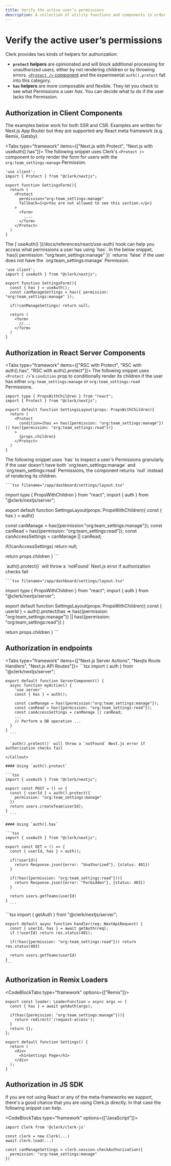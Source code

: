 ```yaml
---
title: Verify the active user’s permissions
description: A collection of utility functions and components in order to allow developers to perform authorization checks.
---
```


# Verify the active user’s permissions

Clerk provides two kinds of helpers for authorization:

- **`protect` helpers** are opinionated and will block additional processing for unauthorized users, either by not rendering children or by throwing errors. [`<Protect />` component](/docs/components/protect) and the experimental `auth().protect` fall into this category.
- **`has` helpers** are more composable and flexible. They let you check to see what Permissions a user *has*. You can decide what to do if the user lacks the Permission.

## Authorization in Client Components

The examples below work for both SSR and CSR. Examples are written for Next.js App Router but they are supported any React meta framework (e.g. Remix, Gatsby).

<Tabs type="framework" items={["Next.js with Protect", "Next.js with useAuth().has"]}>
  <Tab>
  The following snippet uses Clerk's `<Protect />` component to only render the form for users with the `org:team_settings:manage` Permission.

```tsx filename="/app/dashboard/settings/form.tsx"
'use client';
import { Protect } from "@clerk/nextjs";

export function SettingsForm(){
  return (
    <Protect
      permission="org:team_settings:manage"
      fallback={<p>You are not allowed to see this section.</p>}
    >
      <form>
        ....
      </form>
    </Protect>
  )
}
  ```
  </Tab>

  <Tab>
    The [`useAuth()`](/docs/references/react/use-auth) hook can help you access what permissions a user has using `has`. In the below snippet, `has({ permission: "org:team_settings:manage" })` returns `false` if the user does not have the `org:team_settings:manage` Permission.

```tsx filename="/app/dashboard/settings/form.tsx"
'use client';
import { useAuth } from "@clerk/nextjs";

export function SettingsForm(){
  const { has } = useAuth();
  const canManageSettings = has({ permission: "org:team_settings:manage" });

  if(!canManageSettings) return null;

  return (
    <form>
      //...
    </form>
  )
}
  ```
  </Tab>
</Tabs>

## Authorization in React Server Components

<Tabs type="framework" items={["RSC with Protect", "RSC with auth().has", "RSC with auth().protect"]}>
  <Tab>
    The following snippet uses `<Protect />`'s `condition` prop to conditionally render its children if the user has either `org:team_settings:manage` or `org:team_settings:read` Permissions.
```tsx filename="/app/dashboard/settings/layout.tsx"
import type { PropsWithChildren } from "react";
import { Protect } from "@clerk/nextjs";

export default function SettingsLayout(props: PropsWithChildren){
  return (
    <Protect
      condition={has => has({permission: "org:team_settings:manage"}) || has({permission: "org:team_settings:read"})}
    >
      {props.children}
    </Protect>
  )
}
  ```
  </Tab>

  <Tab>
    The following snippet uses `has` to inspect a user's Permissions granularly. If the user doesn't have both `org:team_settings:manage` and `org:team_settings:read` Permissions, the component returns `null` instead of rendering its children.

    ```tsx filename="/app/dashboard/settings/layout.tsx"
import type { PropsWithChildren } from "react";
import { auth } from "@clerk/nextjs/server";

export default function SettingsLayout(props: PropsWithChildren){
  const { has } = auth()

  const canManage = has({permission:"org:team_settings:manage"});
  const canRead = has({permission: "org:team_settings:read"});
  const canAccessSettings = canManage || canRead;

  if(!canAccessSettings) return null;

  return props.children
}
      ```
  </Tab>

  <Tab>
    <Callout>
      `auth().protect()` will throw a `notFound` Next.js error if authorization checks fail
    </Callout>

    ```tsx filename="/app/dashboard/settings/layout.tsx"
import type { PropsWithChildren } from "react";
import { auth } from "@clerk/nextjs/server";

export default function SettingsLayout(props: PropsWithChildren){
  const { userId } = auth().protect(has => 
    has({permission: "org:team_settings:manage"}) ||
    has({permission: "org:team_settings:read"})
  )

  return props.children
}
      ```
  </Tab>
</Tabs>

## Authorization in endpoints

<Tabs type="framework" items={["Next.js Server Actions", "Nexjts Route Handlers", "Next.js API Routes"]}>
  <Tab>
    ```tsx
    import { auth } from "@clerk/nextjs/server";

    export default function ServerComponent() {
      async function myAction() {
        'use server'
        const { has } = auth();

        const canManage = has({permission:"org:team_settings:manage"});
        const canRead = has({permission: "org:team_settings:read"});
        const canAccessSettings = canManage || canRead;
        ...
        // Perform a DB operation ...
      }
    }
      ```
  </Tab>

  <Tab>
    <Callout>

      `auth().protect()` will throw a `notFound` Next.js error if authorization checks fail

    </Callout>

    #### Using `auth().protect`

    ```tsx
    import { useAuth } from "@clerk/nextjs";

    export const POST = () => {
      const { userId } = auth().protect({
        permission: "org:team_settings:manage"
      })
      return users.createTeam(userId);
    }
      ```

    #### Using `auth().has`

    ```tsx
    import { useAuth } from "@clerk/nextjs";

    export const GET = () => {
      const { userId, has } = auth();

      if(!userId){
        return Response.json({error: "Unathorized"}, {status: 401})
      }

      if(!has({permission: "org:team_settings:read"})){
        return Response.json({error: "Forbidden"}, {status: 403})
      }

      return users.getTeams(userId)
    }
      ```
  </Tab>

  <Tab>
    ```tsx
    import { getAuth } from "@clerk/nextjs/server";

    export default async function handler(req: NextApiRequest) {
      const { userId, has } = await getAuth(req);
      if (!userId) return res.status(401);

      if(!has({permission: "org:team_settings:read"})) return res.status(403)

      return users.getTeams(userId)
    }
    ```
  </Tab>
</Tabs>

## Authorization in Remix Loaders

<CodeBlockTabs type="framework" options={["Remix"]}>
```tsx
export const loader: LoaderFunction = async args => {
  const { has } = await getAuth(args);

  if(has({permission: "org:team_settings:manage"})){
    return redirect('/request-access');
  }
  return {};
};

export default function Settings() {
  return (
    <div>
      <h1>Settings Page</h1>
    </div>
  );
}
```
</CodeBlockTabs>

## Authorization in JS SDK

If you are not using React or any of the meta-frameworks we support, there's a good chance that you are using Clerk.js directly. In that case the following snippet can help.

<CodeBlockTabs type="framework" options={["JavaScript"]}>
```tsx
import Clerk from '@clerk/clerk-js'

const clerk = new Clerk(...)
await clerk.load(...)

const canManageSettings = clerk.session.checkAuthorization({
  permission: "org:team_settings:manage"
})
```
</CodeBlockTabs>
